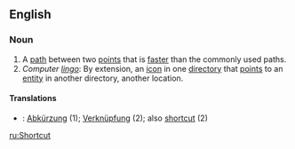 ==English==

===Noun===

#A [[path]] between two [[point]]s that is [[fast]]er than the commonly used paths.
#''Computer [[lingo]]'': By extension, an [[icon]] in one [[directory]] that [[point]]s to an [[entity]] in another directory, another location.

====Translations====
*{{msg:de}}: [[Abkürzung]] (1); [[Verknüpfung]] (2); also [[shortcut]] (2)

[[ru:Shortcut]]